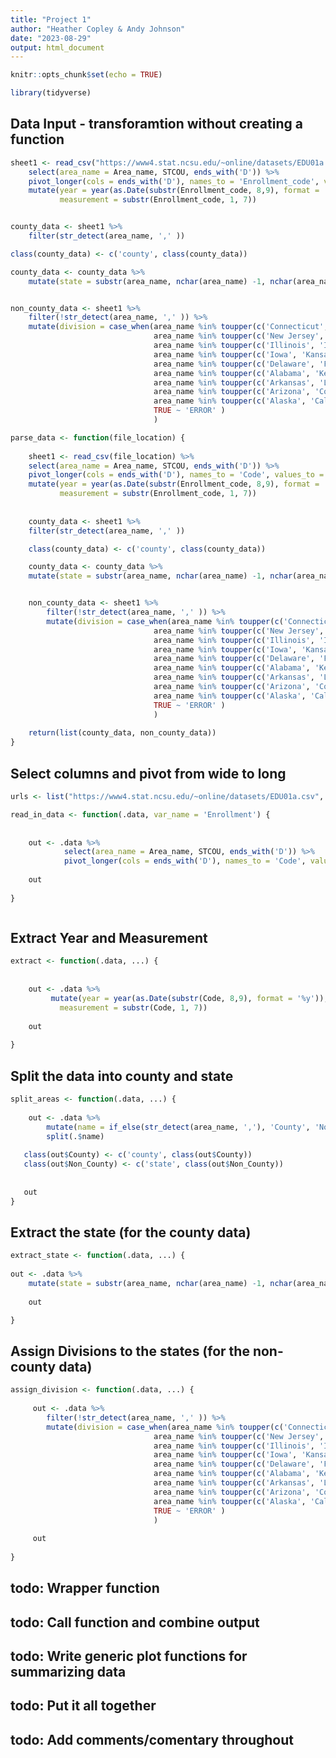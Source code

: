 ```yaml
---
title: "Project 1"
author: "Heather Copley & Andy Johnson"
date: "2023-08-29"
output: html_document
---
```


```r
knitr::opts_chunk$set(echo = TRUE)

library(tidyverse)

```

## Data Input - transforamtion without creating a function

```r
sheet1 <- read_csv("https://www4.stat.ncsu.edu/~online/datasets/EDU01a.csv") %>%
    select(area_name = Area_name, STCOU, ends_with('D')) %>%
    pivot_longer(cols = ends_with('D'), names_to = 'Enrollment_code', values_to = 'Enrollment_value') %>%
    mutate(year = year(as.Date(substr(Enrollment_code, 8,9), format = '%y')),
           measurement = substr(Enrollment_code, 1, 7))


county_data <- sheet1 %>%
    filter(str_detect(area_name, ',' ))

class(county_data) <- c('county', class(county_data))

county_data <- county_data %>%
    mutate(state = substr(area_name, nchar(area_name) -1, nchar(area_name)))


non_county_data <- sheet1 %>%
    filter(!str_detect(area_name, ',' )) %>%
    mutate(division = case_when(area_name %in% toupper(c('Connecticut', 'Maine', 'Massachusetts', 'New Hampshire', 'Rhode Island', 'Vermont')) ~ 'Division 1',
                                area_name %in% toupper(c('New Jersey', 'New York','Pennsylvania')) ~ 'Division 2',
                                area_name %in% toupper(c('Illinois', 'Indiana', 'Michigan', 'Ohio','Wisconsin')) ~ 'Division 3',
                                area_name %in% toupper(c('Iowa', 'Kansas', 'Minnesota', 'Missouri', 'Nebraska', 'North Dakota', 'South Dakota')) ~ 'Division 4',
                                area_name %in% toupper(c('Delaware', 'Florida', 'Georgia', 'Maryland', 'North Carolina', 'South Carolina', 'Virginia', 'District of Columbia', 'West Virginia')) ~ 'Division 5',
                                area_name %in% toupper(c('Alabama', 'Kentucky', 'Mississippi', 'Tennessee')) ~ 'Division 6',
                                area_name %in% toupper(c('Arkansas', 'Louisiana', 'Oklahoma', 'Texas')) ~ 'Division 7',
                                area_name %in% toupper(c('Arizona', 'Colorado', 'Idaho', 'Montana', 'Nevada', 'New Mexico', 'Utah', 'Wyoming')) ~ 'Division 8',
                                area_name %in% toupper(c('Alaska', 'California', 'Hawaii', 'Oregon', 'Washington')) ~ 'Division 9',
                                TRUE ~ 'ERROR' )
                                )
```


```r

parse_data <- function(file_location) {
  
    sheet1 <- read_csv(file_location) %>%
    select(area_name = Area_name, STCOU, ends_with('D')) %>%
    pivot_longer(cols = ends_with('D'), names_to = 'Code', values_to = 'Enrollment_value') %>%
    mutate(year = year(as.Date(substr(Enrollment_code, 8,9), format = '%y')),
           measurement = substr(Enrollment_code, 1, 7))  
    
    
    county_data <- sheet1 %>%
    filter(str_detect(area_name, ',' ))

    class(county_data) <- c('county', class(county_data))

    county_data <- county_data %>%
    mutate(state = substr(area_name, nchar(area_name) -1, nchar(area_name)))


    non_county_data <- sheet1 %>%
        filter(!str_detect(area_name, ',' )) %>%
        mutate(division = case_when(area_name %in% toupper(c('Connecticut', 'Maine', 'Massachusetts', 'New Hampshire', 'Rhode Island', 'Vermont')) ~ 'Division 1',
                                area_name %in% toupper(c('New Jersey', 'New York','Pennsylvania')) ~ 'Division 2',
                                area_name %in% toupper(c('Illinois', 'Indiana', 'Michigan', 'Ohio','Wisconsin')) ~ 'Division 3',
                                area_name %in% toupper(c('Iowa', 'Kansas', 'Minnesota', 'Missouri', 'Nebraska', 'North Dakota', 'South Dakota')) ~ 'Division 4',
                                area_name %in% toupper(c('Delaware', 'Florida', 'Georgia', 'Maryland', 'North Carolina', 'South Carolina', 'Virginia', 'District of Columbia', 'West Virginia')) ~ 'Division 5',
                                area_name %in% toupper(c('Alabama', 'Kentucky', 'Mississippi', 'Tennessee')) ~ 'Division 6',
                                area_name %in% toupper(c('Arkansas', 'Louisiana', 'Oklahoma', 'Texas')) ~ 'Division 7',
                                area_name %in% toupper(c('Arizona', 'Colorado', 'Idaho', 'Montana', 'Nevada', 'New Mexico', 'Utah', 'Wyoming')) ~ 'Division 8',
                                area_name %in% toupper(c('Alaska', 'California', 'Hawaii', 'Oregon', 'Washington')) ~ 'Division 9',
                                TRUE ~ 'ERROR' )
                                )
    
    return(list(county_data, non_county_data))
}

```

## Select columns and pivot from wide to long 

```r

urls <- list("https://www4.stat.ncsu.edu/~online/datasets/EDU01a.csv", "https://www4.stat.ncsu.edu/~online/datasets/EDU01b.csv")

read_in_data <- function(.data, var_name = 'Enrollment') {
    
    
    out <- .data %>%
            select(area_name = Area_name, STCOU, ends_with('D')) %>%
            pivot_longer(cols = ends_with('D'), names_to = 'Code', values_to = var_name)
    
    out
    
} 



```

## Extract Year and Measurement

```r

extract <- function(.data, ...) {
    
    
    out <- .data %>%
         mutate(year = year(as.Date(substr(Code, 8,9), format = '%y')),
           measurement = substr(Code, 1, 7))
        
    out
    
}


```

## Split the data into county and state

```r

split_areas <- function(.data, ...) {
    
    out <- .data %>%
        mutate(name = if_else(str_detect(area_name, ','), 'County', 'Non_County')) %>%
        split(.$name)
        
   class(out$County) <- c('county', class(out$County))
   class(out$Non_County) <- c('state', class(out$Non_County))
   
   
   out
}

```

## Extract the state (for the county data)

```r
extract_state <- function(.data, ...) {
    
out <- .data %>%
    mutate(state = substr(area_name, nchar(area_name) -1, nchar(area_name)))
    
    out

}


```


## Assign Divisions to the states (for the non-county data)

```r

assign_division <- function(.data, ...) {
    
     out <- .data %>%
        filter(!str_detect(area_name, ',' )) %>%
        mutate(division = case_when(area_name %in% toupper(c('Connecticut', 'Maine', 'Massachusetts', 'New Hampshire', 'Rhode Island', 'Vermont')) ~ 'Division 1',
                                area_name %in% toupper(c('New Jersey', 'New York','Pennsylvania')) ~ 'Division 2',
                                area_name %in% toupper(c('Illinois', 'Indiana', 'Michigan', 'Ohio','Wisconsin')) ~ 'Division 3',
                                area_name %in% toupper(c('Iowa', 'Kansas', 'Minnesota', 'Missouri', 'Nebraska', 'North Dakota', 'South Dakota')) ~ 'Division 4',
                                area_name %in% toupper(c('Delaware', 'Florida', 'Georgia', 'Maryland', 'North Carolina', 'South Carolina', 'Virginia', 'District of Columbia', 'West Virginia')) ~ 'Division 5',
                                area_name %in% toupper(c('Alabama', 'Kentucky', 'Mississippi', 'Tennessee')) ~ 'Division 6',
                                area_name %in% toupper(c('Arkansas', 'Louisiana', 'Oklahoma', 'Texas')) ~ 'Division 7',
                                area_name %in% toupper(c('Arizona', 'Colorado', 'Idaho', 'Montana', 'Nevada', 'New Mexico', 'Utah', 'Wyoming')) ~ 'Division 8',
                                area_name %in% toupper(c('Alaska', 'California', 'Hawaii', 'Oregon', 'Washington')) ~ 'Division 9',
                                TRUE ~ 'ERROR' )
                                )
     
     out
     
}

```

## todo: Wrapper function 

## todo: Call function and combine output

## todo: Write generic plot functions for summarizing data

## todo: Put it all together

## todo: Add comments/comentary throughout
